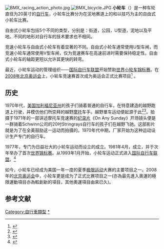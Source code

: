 [[File:BMX_racing_action_photo.jpg|thumbnail]]
[[File:BMX_bicycle.JPG|thumbnail]]
{{noteTA
|T=zh-cn:小轮车; zh-tw:BMX
|1=zh-cn:小轮车; zh-tw:BMX
}}
'''小轮车'''（{{lang-en|Bicycle Motocross or bike motocross，缩写'''B-{}-MX'''}}）是一种车轮直径为20英寸的[[自行车|自行车]]，小轮车比赛分为在泥地赛道上的{{le|小轮车竞速赛|BMX racing}}和以技巧为主的自由式小轮车比赛。

自由式小轮车包括5个不同的类型，分别是：街道，公园，U型道，泥地以及平地。不同的地形对自行车的技术要求也不相同。 

竞速小轮车与自由式小轮车有着显著的不同。自由式小轮车通常使用U型车闸，而竞速小轮车通常使用V型车闸，仅为竞速赛车在高速前进时需要保持稳定性。自由式小轮车的轴距更短以允许其更快的转弯。

最近，小轮车运动的管理组织——[[国际自行车联盟|国际自行车联盟]]开始赞助[[世界小轮车锦标赛|世界小轮车锦标赛]]。在[[2008年北京奥运会|2008年北京奥运会]]上，小轮车竞速赛首次成为奥运会正式比赛项目<ref>{{cite web | title =BMX will be added to the 2008 Olympics (UCI press release) | url =http://www.uci.ch/modello2.asp?1stlevelid=C&level1=5&level2=7&idnews=1309 | accessdate =2007-10-15 | deadurl =yes | archiveurl =https://web.archive.org/web/20071024001546/http://uci.ch/modello2.asp?1stlevelid=C&level1=5&level2=7&idnews=1309 | archivedate =2007-10-24 }}</ref> 。

== 历史 ==
1970年代，[[美国|美国]][[加利福尼亚州|加利福尼亚州]]的孩子们骑着普通的自行车，在特意建造的越野跑道上行驶，并模仿他们所崇拜的越野[[摩托车|摩托]]车手。越野單车运动便起源于此<ref name="aba">{{cite web| last =| first =| title =History of BMX| url =http://www.ababmx.com/index.php?page=home_history| accessdate =2007-10-14| deadurl =yes| archiveurl =https://web.archive.org/web/20071020001118/http://ababmx.com/index.php?page=home_history| archivedate =2007-10-20}}</ref><ref name="bmx">{{cite web| last =| first =| title =University of BMX : BMX in Holland| url =http://www.fatbmx.com/modules/news/article.php?storyid=2372| accessdate =2007-10-14| deadurl =yes| archiveurl =https://web.archive.org/web/20071019210834/http://fatbmx.com/modules/news/article.php?storyid=2372| archivedate =2007-10-19}}</ref>。拍摄于1971年的一部讲述摩托车竞速赛的[[纪录片|纪录片]]《On Any Sunday》开场镜头便是一群骑着Schwinn公司的20吋Stringrays自行车的孩子们在越野飞驰。这部影片就是为了在全美鼓励这一运动而拍摄的。1970年代中期，厂家开始为这种运动设计生产专门的自行车。

1977年，专门为日益壮大的小轮车运动而设立的{{le|美國越野單車協會|American Bicycle Association}}成立。1981年4月，{{le|国际小轮车联盟|International BMX Federation}}成立，并于次年举办了首次[[世界锦标赛|世界锦标赛]]。从1993年1月开始，小轮车运动正式进入[[国际自行车联盟|国际自行车联盟]]。<ref>{{cite web| last =| first =| title =A Short History of BMX| url =http://www.uci.ch/english/bmx/index.htm| accessdate =2007-10-14| deadurl =yes| archiveurl =https://web.archive.org/web/20071118013318/http://www.uci.ch/english/bmx/index.htm| archivedate =2007-11-18}}</ref>

如今，小轮车已经成为美国一年一度的夏季[[极限运动|极限运动]]大赛的主要项目之一。2008年的[[2008年夏季奥林匹克运动会|北京奥运会]]中，小轮车更是成为了正式比赛项目之一(亦為最先進入奧運的極限運動項目亦為較創新的項目，其他奧運項目由來已久)。

== 参考文献 ==
{{Reflist}}

{{自行车运动}}
{{极限运动}}
{{Authority control}}

[[Category:自行車類型|Category:自行車類型]]
[[Category:小輪車競賽|*]]